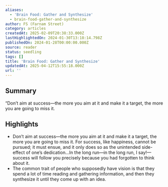```yaml
---
aliases:
  - 'Brain Food: Gather and Synthesize'
  - brain-food-gather-and-synthesize
author: FS (Farnam Street)
category: articles
createdAt: 2025-02-09T20:38:33.000Z
lastHighlightedOn: 2024-01-30T13:18:14.798Z
publishedOn: 2024-01-28T00:00:00.000Z
source: reader
status: seedling
tags: []
title: 'Brain Food: Gather and Synthesize'
updatedAt: 2025-04-12T15:55:18.000Z
url: ''
---
```

## Summary

“Don’t aim at success—the more you aim at it and make it a target, the more you are going to miss it.

## Highlights

- Don’t aim at success—the more you aim at it and make it a target, the more you are going to miss it. For success, like happiness, cannot be pursued; it must ensue, and it only does so as the unintended side-effect of one’s dedication…In the long run—in the long run, I say!—success will follow you precisely because you had forgotten to think about it.
- The common trait of people who supposedly have vision is that they spend a lot of time reading and gathering information, and then they synthesize it until they come up with an idea.

